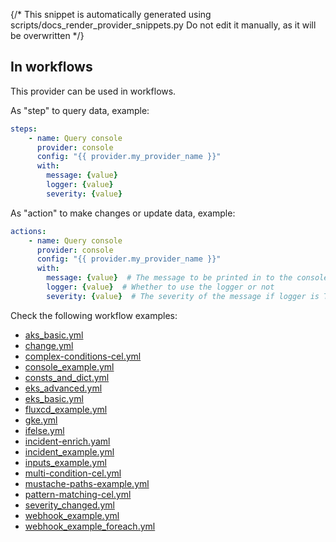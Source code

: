 {/* This snippet is automatically generated using scripts/docs_render_provider_snippets.py
Do not edit it manually, as it will be overwritten */}


## In workflows

This provider can be used in workflows.


As "step" to query data, example:
```yaml
steps:
    - name: Query console
      provider: console
      config: "{{ provider.my_provider_name }}"
      with:
        message: {value}
        logger: {value}
        severity: {value}
```


As "action" to make changes or update data, example:
```yaml
actions:
    - name: Query console
      provider: console
      config: "{{ provider.my_provider_name }}"
      with:
        message: {value}  # The message to be printed in to the console
        logger: {value}  # Whether to use the logger or not
        severity: {value}  # The severity of the message if logger is True
```




Check the following workflow examples:
- [aks_basic.yml](https://github.com/keephq/keep/blob/main/examples/workflows/aks_basic.yml)
- [change.yml](https://github.com/keephq/keep/blob/main/examples/workflows/change.yml)
- [complex-conditions-cel.yml](https://github.com/keephq/keep/blob/main/examples/workflows/complex-conditions-cel.yml)
- [console_example.yml](https://github.com/keephq/keep/blob/main/examples/workflows/console_example.yml)
- [consts_and_dict.yml](https://github.com/keephq/keep/blob/main/examples/workflows/consts_and_dict.yml)
- [eks_advanced.yml](https://github.com/keephq/keep/blob/main/examples/workflows/eks_advanced.yml)
- [eks_basic.yml](https://github.com/keephq/keep/blob/main/examples/workflows/eks_basic.yml)
- [fluxcd_example.yml](https://github.com/keephq/keep/blob/main/examples/workflows/fluxcd_example.yml)
- [gke.yml](https://github.com/keephq/keep/blob/main/examples/workflows/gke.yml)
- [ifelse.yml](https://github.com/keephq/keep/blob/main/examples/workflows/ifelse.yml)
- [incident-enrich.yaml](https://github.com/keephq/keep/blob/main/examples/workflows/incident-enrich.yaml)
- [incident_example.yml](https://github.com/keephq/keep/blob/main/examples/workflows/incident_example.yml)
- [inputs_example.yml](https://github.com/keephq/keep/blob/main/examples/workflows/inputs_example.yml)
- [multi-condition-cel.yml](https://github.com/keephq/keep/blob/main/examples/workflows/multi-condition-cel.yml)
- [mustache-paths-example.yml](https://github.com/keephq/keep/blob/main/examples/workflows/mustache-paths-example.yml)
- [pattern-matching-cel.yml](https://github.com/keephq/keep/blob/main/examples/workflows/pattern-matching-cel.yml)
- [severity_changed.yml](https://github.com/keephq/keep/blob/main/examples/workflows/severity_changed.yml)
- [webhook_example.yml](https://github.com/keephq/keep/blob/main/examples/workflows/webhook_example.yml)
- [webhook_example_foreach.yml](https://github.com/keephq/keep/blob/main/examples/workflows/webhook_example_foreach.yml)
